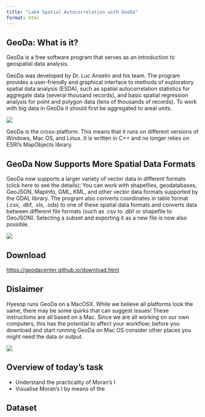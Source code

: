 ```yaml
---
title: "Lab4 Spatial Autocorrelation with GeoDa"
format: html
---
```


## GeoDa: What is it?

GeoDa is a free software program that serves as an introduction to geospatial data analysis. 

GeoDa was developed by Dr. Luc Anselin and his team. The program provides a user-friendly and graphical interface to methods of exploratory spatial data analysis (ESDA), such as spatial autocorrelation statistics for aggregate data (several thousand records), and basic spatial regression analysis for point and polygon data (tens of thousands of records). To work with big data in GeoDa it should first be aggregated to areal units.

![](https://geodacenter.github.io/images/intro3.png)

GeoDa is the cross-platform. This means that it runs on different versions of Windows, Mac OS, and Linux. 
It is written in C++ and no longer relies on ESRI's MapObjects library. 

## GeoDa Now Supports More Spatial Data Formats

GeoDa now supports a larger variety of vector data in different formats (click here to see the details): You can work with shapefiles, geodatabases, GeoJSON, MapInfo, GML, KML, and other vector data formats supported by the GDAL library. The program also converts coordinates in table format (.csv, .dbf, .xls, .ods) to one of these spatial data formats and converts data between different file formats (such as .csv to .dbf or shapefile to GeoJSON). Selecting a subset and exporting it as a new file is now also possible.

![](https://geodacenter.github.io/images/dataformats.png)

## Download

[https://geodacenter.github.io/download.html](https://geodacenter.github.io/download.html)

## Dislaimer

Hyesop runs GeoDa on a MacOSX. While we believe all platforms look the same, there may be some quirks that can suggest issues! These instructions are all based on a Mac. Since we are all working on our own computers, this has the potential to affect your workflow; before you download and start running GeoDa on Mac OS consider other places you might need the data or output.

![](https://images.unsplash.com/photo-1517336714731-489689fd1ca8?q=80&w=1926&auto=format&fit=crop&ixlib=rb-4.0.3&ixid=M3wxMjA3fDB8MHxwaG90by1wYWdlfHx8fGVufDB8fHx8fA%3D%3D)

## Overview of today's task
* Understand the practicality of Moran's I
* Visualise Moran's I by means of the 




## Dataset




